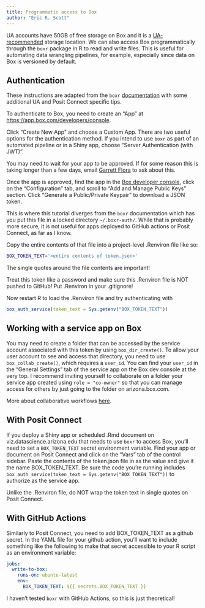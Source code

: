 ```yaml
---
title: Programmatic access to Box
author: "Eric R. Scott"
---
```


UA accounts have 50GB of free storage on Box and it is a [UA-recommended](https://data.library.arizona.edu/data-management/best-practices/storage-back-ups-security) storage location.
We can also access Box programmatically through the `boxr` package in R to read and write files.
This is useful for automating data wrangling pipelines, for example, especially since data on Box is versioned by default.

## Authentication

::: callout-note
These instructions are adapted from the `boxr` [documentation](https://r-box.github.io/boxr/articles/boxr-app-service.html) with some additional UA and Posit Connect specific tips.
:::

To authenticate to Box, you need to create an "App" at <https://app.box.com/developers/console>.

Click "Create New App" and choose a Custom App.
There are two useful options for the authentication method.
If you intend to use `boxr` as part of an automated pipeline or in a Shiny app, choose "Server Authentication (with JWT)".

You may need to wait for your app to be approved.
If for some reason this is taking longer than a few days, email [Garrett Flora](mailto:gflora@arizona.edu) to ask about this.

Once the app is approved, find the app in the [Box developer console](https://arizona.app.box.com/developers/console), click on the "Configuration" tab, and scroll to "Add and Manage Public Keys" section.
Click "Generate a Public/Private Keypair" to download a JSON token.

::: callout-important
This is where this tutorial diverges from the `boxr` documentation which has you put this file in a locked directory `~/.boxr-auth/`.
While that is probably more secure, it is not useful for apps deployed to GitHub actions or Posit Connect, as far as I know.
:::

Copy the entire contents of that file into a project-level .Renviron file like so:

``` bash
BOX_TOKEN_TEXT='<entire contents of token.json>'
```

::: callout-important
The single quotes around the file contents are important!
:::

::: callout-caution
Treat this token like a password and make sure this .Renviron file is NOT pushed to GitHub!
Put .Renviron in your .gitignore!
:::

Now restart R to load the .Renviron file and try authenticating with

``` r
box_auth_service(token_text = Sys.getenv("BOX_TOKEN_TEXT"))
```

## Working with a service app on Box

You may need to create a folder that can be accessed by the service account associated with this token by using `box_dir_create()`.
To allow your user account to see and access that directory, you need to use `box_collab_create()`, which requires a `user_id`.
You can find your `user_id` in the "General Settings" tab of the service app on the Box dev console at the very top.
I recommend inviting yourself to collaborate on a folder your service app created using `role = "co-owner"` so that you can manage access for others by just going to the folder on arizona.box.com.

More about collaborative workflows [here](https://r-box.github.io/boxr/articles/boxr-app-service.html#collaboration-workflows).

## With Posit Connect

If you deploy a Shiny app or scheduled .Rmd document on viz.datascience.arizona.edu that needs to use `boxr` to access Box, you'll need to set a `BOX_TOKEN_TEXT` secret environment variable.
Find your app or document on Posit Connect and click on the "Vars" tab of the control sidebar.
Paste the contents of the token.json file in as the value and give it the name BOX_TOKEN_TEXT.
Be sure the code you're running includes `box_auth_service(token_text = Sys.getenv("BOX_TOKEN_TEXT"))` to authorize as the service app.

::: callout-important
Unlike the .Renviron file, do NOT wrap the token text in single quotes on Posit Connect.
:::

## With GitHub Actions

Similarly to Posit Connect, you need to add BOX_TOKEN_TEXT as a github secret.
In the YAML file for your github action, you'll want to include something like the following to make that secret accessible to your R script as an environment variable:

``` yaml
jobs:
  write-to-box:
    runs-on: ubuntu-latest
    env:
      BOX_TOKEN_TEXT: ${{ secrets.BOX_TOKEN_TEXT }}
```

::: callout-note
I haven't tested `boxr` with GitHub Actions, so this is just theoretical!
:::
